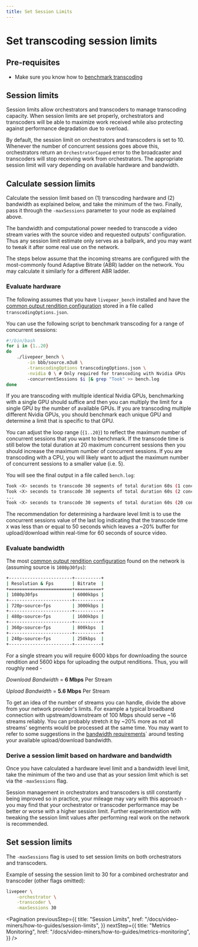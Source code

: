 ```yaml
---
title: Set Session Limits
---
```


# Set transcoding session limits

## Pre-requisites

- Make sure you know how to
  [benchmark transcoding](/docs/video-miners/how-to-guides/benchmarking.md)

## Session limits

Session limits allow orchestrators and transcoders to manage transcoding
capacity. When session limits are set properly, orchestrators and transcoders
will be able to maximize work received while also protecting against performance
degradation due to overload.

By default, the session limit on orchestrators and transcoders is set to 10.
Whenever the number of concurrent sessions goes above this, orchestrators return
an `OrchestratorCapped` error to the broadcaster and transcoders will stop
receiving work from orchestrators. The appropriate session limit will vary
depending on available hardware and bandwidth.

## Calculate session limits

Calculate the session limit based on (1) transcoding hardware and (2) bandwidth
as explained below, and take the minimum of the two. Finally, pass it through
the `-maxSessions` parameter to your node as explained above.

The bandwidth and computational power needed to transcode a video stream varies
with the source video and requested outputs' configuration. Thus any session
limit estimate only serves as a ballpark, and you may want to tweak it after
some real use on the network.

The steps below assume that the incoming streams are configured with the
most-commonly found Adaptive Bitrate (ABR) ladder on the network. You may
calculate it similarly for a different ABR ladder.

### Evaluate hardware

The following assumes that you have `livepeer_bench` installed and have the
[common output rendition configuration](https://github.com/livepeer/go-livepeer/blob/master/cmd/livepeer_bench/transcodingOptions.json)
stored in a file called `transcodingOptions.json`.

You can use the following script to benchmark transcoding for a range of
concurrent sessions:

```bash
#!/bin/bash
for i in {1..20}
do
    ./livepeer_bench \
        -in bbb/source.m3u8 \
        -transcodingOptions transcodingOptions.json \
        -nvidia 0 \ # Only required for transcoding with Nvidia GPUs
        -concurrentSessions $i |& grep "Took" >> bench.log
done
```

If you are transcoding with multiple identical Nvidia GPUs, benchmarking with a
single GPU should suffice and then you can multiply the limit for a single GPU
by the number of available GPUs. If you are transcoding multiple different
Nvidia GPUs, you should benchmark each unique GPU and determine a limit that is
specific to that GPU.

You can adjust the loop range (`{1..20}`) to reflect the maximum number of
concurrent sessions that you want to benchmark. If the transcode time is still
below the total duration at 20 maximum concurrent sessions then you should
increase the maximum number of concurrent sessions. If you are transcoding with
a CPU, you will likely want to adjust the maximum number of concurrent sessions
to a smaller value (i.e. 5).

You will see the final output in a file called `bench.log`:

```bash
Took <X> seconds to transcode 30 segments of total duration 60s (1 concurrent sessions)
Took <X> seconds to transcode 30 segments of total duration 60s (2 concurrent sessions)
...
Took <X> seconds to transcode 30 segments of total duration 60s (20 concurrent sessions)
```

The recommendation for determining a hardware level limit is to use the
concurrent sessions value of the last log indicating that the transcode time `X`
was less than or equal to 50 seconds which leaves a ~20% buffer for
upload/download within real-time for 60 seconds of source video.

### Evaluate bandwidth

The most
[common output rendition configuration](https://github.com/livepeer/go-livepeer/blob/master/cmd/livepeer_bench/transcodingOptions.json>)
found on the network is (assuming source is `1080p30fps`):

```bash
+------------------------+----------+
| Resolution & Fps       | Bitrate  |
+========================+==========+
| 1080p30fps             | 6000kbps |
+------------------------+----------+
| 720p<source>fps        | 3000kbps |
+------------------------+----------+
| 480p<source>fps        | 1600kbps |
+------------------------+----------+
| 360p<source>fps        | 800kbps  |
+------------------------+----------+
| 240p<source>fps        | 250kbps  |
+------------------------+----------+
```

For a single stream you will require 6000 kbps for downloading the source
rendition and 5600 kbps for uploading the output renditions. Thus, you will
roughly need -

_Download Bandwidth_ = **6 Mbps** Per Stream

_Upload Bandwidth_ = **5.6 Mbps** Per Stream

To get an idea of the number of streams you can handle, divide the above from
your network provider's limits. For example a typical broadband connection with
upstream/downstream of 100 Mbps should serve ~16 streams reliably. You can
probably stretch it by ~20% more as not all streams' segments would be processed
at the same time. You may want to refer to some suggestions in the
[bandwidth requirements](../getting-started/bandwidth.md)` around testing your
available upload/download bandwidth.

### Derive a session limit based on hardware and bandwidth

Once you have calculated a hardware level limit and a bandwidth level limit,
take the minimum of the two and use that as your session limit which is set via
the `-maxSessions` flag.

Session management in orchestrators and transcoders is still constantly being
improved so in practice, your mileage may vary with this approach - you may find
that your orchestrator or transcoder performance may be better or worse with a
higher session limit. Further experimentation with tweaking the session limit
values after performing real work on the network is recommended.

## Set session limits

The `-maxSessions` flag is used to set session limits on both orchestrators and
transcoders.

Example of sessing the session limit to 30 for a combined orchestrator and
transcoder (other flags omitted):

```bash
livepeer \
    -orchestrator \
    -transcoder \
    -maxSessions 30
```

<Pagination
  previousStep={{
    title: "Session Limits",
    href: "/docs/video-miners/how-to-guides/session-limits",
  }}
  nextStep={{
    title: "Metrics Monitoring",
    href: "/docs/video-miners/how-to-guides/metrics-monitoring",
  }}
/>
